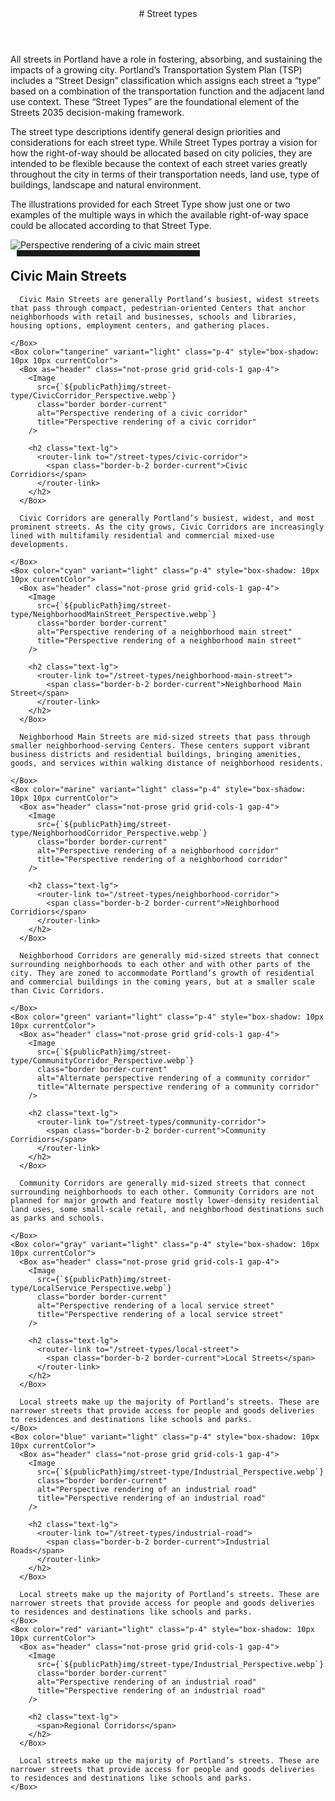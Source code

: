 

<header class="prose-lg">
  # Street types
</header>
<main class="mt-8 flex flex-col gap-8">
  <section class="prose">
All streets in Portland have a role in fostering, absorbing, and sustaining the impacts of a growing city. Portland’s Transportation System Plan (TSP) includes a “Street Design” classification which assigns each street a “type” based on a combination of the transportation function and the adjacent land use context. These “Street Types” are the foundational element of the Streets 2035 decision-making framework.

The street type descriptions identify general design priorities and considerations for each street type. While Street Types portray a vision for how the right-of-way should be allocated based on city policies, they are intended to be flexible because the context of each street varies greatly throughout the city in terms of their transportation needs, land use, type of buildings, landscape and natural environment.

The illustrations provided for each Street Type show just one or two examples of the multiple ways in which the available right-of-way space could be allocated according to that Street Type.

  </section>
  <section class="grid grid-cols-1 md:grid-cols-2 gap-8 prose-sm max-w-none">
    <Box color="orange" variant="light" class="p-4" style="box-shadow: 10px 10px currentColor">
      <Box as="header" class="not-prose grid grid-cols-1 gap-4">
        <Image
          src={`${publicPath}img/street-type/CivicMainStreet_Perspective.webp`}
          class="border border-current"
          alt="Perspective rendering of a civic main street"
          title="Perspective rendering of a civic main street"
        />
        <h2 class="text-lg">
          <router-link to="/street-types/civic-main-street">
            <span class="border-b-2 border-current">Civic Main Streets</span>
          </router-link>
        </h2>
      </Box>

      Civic Main Streets are generally Portland’s busiest, widest streets that pass through compact, pedestrian-oriented Centers that anchor neighborhoods with retail and businesses, schools and libraries, housing options, employment centers, and gathering places.

    </Box>
    <Box color="tangerine" variant="light" class="p-4" style="box-shadow: 10px 10px currentColor">
      <Box as="header" class="not-prose grid grid-cols-1 gap-4">
        <Image
          src={`${publicPath}img/street-type/CivicCorridor_Perspective.webp`}
          class="border border-current"
          alt="Perspective rendering of a civic corridor"
          title="Perspective rendering of a civic corridor"
        />

        <h2 class="text-lg">
          <router-link to="/street-types/civic-corridor">
            <span class="border-b-2 border-current">Civic Corridiors</span>
          </router-link>
        </h2>
      </Box>

      Civic Corridors are generally Portland’s busiest, widest, and most prominent streets. As the city grows, Civic Corridors are increasingly lined with multifamily residential and commercial mixed-use developments.

    </Box>
    <Box color="cyan" variant="light" class="p-4" style="box-shadow: 10px 10px currentColor">
      <Box as="header" class="not-prose grid grid-cols-1 gap-4">
        <Image
          src={`${publicPath}img/street-type/NeighborhoodMainStreet_Perspective.webp`}
          class="border border-current"
          alt="Perspective rendering of a neighborhood main street"
          title="Perspective rendering of a neighborhood main street"
        />

        <h2 class="text-lg">
          <router-link to="/street-types/neighborhood-main-street">
            <span class="border-b-2 border-current">Neighborhood Main Street</span>
          </router-link>
        </h2>
      </Box>

      Neighborhood Main Streets are mid-sized streets that pass through smaller neighborhood-serving Centers. These centers support vibrant business districts and residential buildings, bringing amenities, goods, and services within walking distance of neighborhood residents.

    </Box>
    <Box color="marine" variant="light" class="p-4" style="box-shadow: 10px 10px currentColor">
      <Box as="header" class="not-prose grid grid-cols-1 gap-4">
        <Image
          src={`${publicPath}img/street-type/NeighborhoodCorridor_Perspective.webp`}
          class="border border-current"
          alt="Perspective rendering of a neighborhood corridor"
          title="Perspective rendering of a neighborhood corridor"
        />

        <h2 class="text-lg">
          <router-link to="/street-types/neighborhood-corridor">
            <span class="border-b-2 border-current">Neighborhood Corridiors</span>
          </router-link>
        </h2>
      </Box>

      Neighborhood Corridors are generally mid-sized streets that connect surrounding neighborhoods to each other and with other parts of the city. They are zoned to accommodate Portland’s growth of residential and commercial buildings in the coming years, but at a smaller scale than Civic Corridors.

    </Box>
    <Box color="green" variant="light" class="p-4" style="box-shadow: 10px 10px currentColor">
      <Box as="header" class="not-prose grid grid-cols-1 gap-4">
        <Image
          src={`${publicPath}img/street-type/CommunityCorridor_Perspective.webp`}
          class="border border-current"
          alt="Alternate perspective rendering of a community corridor"
          title="Alternate perspective rendering of a community corridor"
        />

        <h2 class="text-lg">
          <router-link to="/street-types/community-corridor">
            <span class="border-b-2 border-current">Community Corridiors</span>
          </router-link>
        </h2>
      </Box>

      Community Corridors are generally mid-sized streets that connect surrounding neighborhoods to each other. Community Corridors are not planned for major growth and feature mostly lower-density residential land uses, some small-scale retail, and neighborhood destinations such as parks and schools.

    </Box>
    <Box color="gray" variant="light" class="p-4" style="box-shadow: 10px 10px currentColor">
      <Box as="header" class="not-prose grid grid-cols-1 gap-4">
        <Image
          src={`${publicPath}img/street-type/LocalService_Perspective.webp`}
          class="border border-current"
          alt="Perspective rendering of a local service street"
          title="Perspective rendering of a local service street"
        />

        <h2 class="text-lg">
          <router-link to="/street-types/local-street">
            <span class="border-b-2 border-current">Local Streets</span>
          </router-link>
        </h2>
      </Box>

      Local streets make up the majority of Portland’s streets. These are narrower streets that provide access for people and goods deliveries to residences and destinations like schools and parks.
    </Box>
    <Box color="blue" variant="light" class="p-4" style="box-shadow: 10px 10px currentColor">
      <Box as="header" class="not-prose grid grid-cols-1 gap-4">
        <Image
          src={`${publicPath}img/street-type/Industrial_Perspective.webp`}
          class="border border-current"
          alt="Perspective rendering of an industrial road"
          title="Perspective rendering of an industrial road"
        />

        <h2 class="text-lg">
          <router-link to="/street-types/industrial-road">
            <span class="border-b-2 border-current">Industrial Roads</span>
          </router-link>
        </h2>
      </Box>

      Local streets make up the majority of Portland’s streets. These are narrower streets that provide access for people and goods deliveries to residences and destinations like schools and parks.
    </Box>
    <Box color="red" variant="light" class="p-4" style="box-shadow: 10px 10px currentColor">
      <Box as="header" class="not-prose grid grid-cols-1 gap-4">
        <Image
          src={`${publicPath}img/street-type/Industrial_Perspective.webp`}
          class="border border-current"
          alt="Perspective rendering of an industrial road"
          title="Perspective rendering of an industrial road"
        />

        <h2 class="text-lg">
          <span>Regional Corridors</span>
        </h2>
      </Box>

      Local streets make up the majority of Portland’s streets. These are narrower streets that provide access for people and goods deliveries to residences and destinations like schools and parks.
    </Box>

  </section>
</main>
